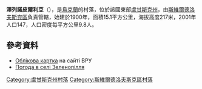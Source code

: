 {{coord|47|55|19|N|39|28|51|E|scale:100000|display=title}}

'''澤列諾皮爾利亞'''（{{lang-uk|Зеленопілля}}），是[[烏克蘭|烏克蘭]]的村落，位於該國東部[[盧甘斯克州|盧甘斯克州]]，由[[斯維爾德洛夫斯克區|斯維爾德洛夫斯克區]]負責管轄，始建於1900年，面積15.1平方公里，海拔高度217米，2001年人口147，人口密度每平方公里9.8人。

==參考資料==
* [http://w1.c1.rada.gov.ua/pls/z7503/A005?rdat1=04.01.2014&rf7571=18579 Облікова картка] {{Wayback|url=http://w1.c1.rada.gov.ua/pls/z7503/A005?rdat1=04.01.2014&rf7571=18579 |date=20140104212727 }} на сайті ВРУ
* [http://weather.in.ua/ua/lyganskaja/8967 Погода в селі Зеленопілля] {{Wayback|url=http://weather.in.ua/ua/lyganskaja/8967 |date=20140718042839 }}

{{DEFAULTSORT:Зеленопілля}}
[[Category:盧甘斯克州村落|Category:盧甘斯克州村落]]
[[Category:斯維爾德洛夫斯克區村落|Category:斯維爾德洛夫斯克區村落]]


{{Luhansk-geo-stub}}